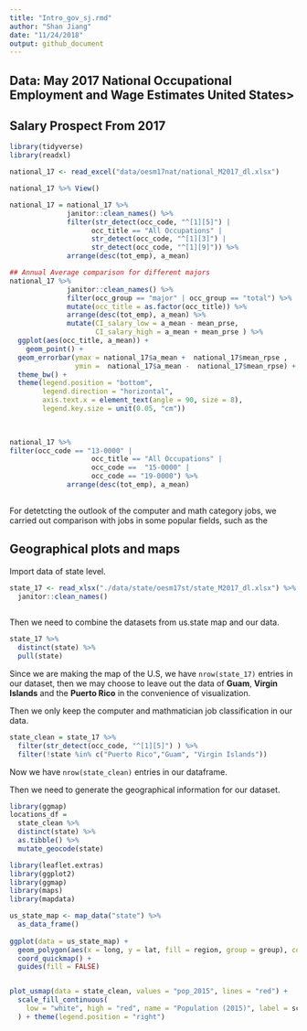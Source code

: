 ```yaml
---
title: "Intro_gov_sj.rmd"
author: "Shan Jiang"
date: "11/24/2018"
output: github_document
---
```


## Data: May 2017 National Occupational Employment and Wage Estimates United States>

## Salary Prospect From 2017 

```r
library(tidyverse)
library(readxl)

```


```r

national_17 <- read_excel("data/oesm17nat/national_M2017_dl.xlsx")

national_17 %>% View()

national_17 = national_17 %>% 
              janitor::clean_names() %>% 
              filter(str_detect(occ_code, "^[1][5]") | 
                    occ_title == "All Occupations" | 
                    str_detect(occ_code, "^[1][3]") | 
                    str_detect(occ_code, "^[1][9]")) %>% 
              arrange(desc(tot_emp), a_mean)

## Annual Average comparison for different majors 
national_17 %>% 
              janitor::clean_names() %>% 
              filter(occ_group == "major" | occ_group == "total") %>% 
              mutate(occ_title = as.factor(occ_title)) %>% 
              arrange(desc(tot_emp), a_mean) %>% 
              mutate(CI_salary_low = a_mean - mean_prse, 
                     CI_salary_high = a_mean + mean_prse ) %>% 
  ggplot(aes(occ_title, a_mean)) +
    geom_point() + 
  geom_errorbar(ymax = national_17$a_mean +  national_17$mean_rpse , 
                ymin =  national_17$a_mean -  national_17$mean_rpse) +
  theme_bw() +
  theme(legend.position = "bottom",
        legend.direction = "horizontal",
        axis.text.x = element_text(angle = 90, size = 8),
        legend.key.size = unit(0.05, "cm"))
  
              

national_17 %>% 
filter(occ_code == "13-0000" | 
                    occ_title == "All Occupations" | 
                    occ_code ==  "15-0000" | 
                    occ_code == "19-0000") %>% 
              arrange(desc(tot_emp), a_mean)
  

```

For detetcting the outlook of the computer and math category jobs, we carried out comparison with jobs in some popular fields, such as the 


## Geographical plots and maps 

Import data of state level.

```r
state_17 <- read_xlsx("./data/state/oesm17st/state_M2017_dl.xlsx") %>% 
  janitor::clean_names()
 
```

Then we need to combine the datasets from us.state map and our data.  

```r
state_17 %>% 
  distinct(state) %>% 
  pull(state) 
```

Since we are making the map of the U.S, we have `nrow(state_17)` entries in our dataset, then we may choose to leave out the data of **Guam**, **Virgin Islands** and the **Puerto Rico** in the convenience of visualization. 

Then we only keep the computer and mathmatician job classification in our data. 

```r

state_clean = state_17 %>%
  filter(str_detect(occ_code, "^[1][5]") ) %>% 
  filter(!state %in% c("Puerto Rico","Guam", "Virgin Islands")) 

```

Now we have `nrow(state_clean)` entries in our dataframe. 

Then we need to generate the geographical information for our dataset. 

```r
library(ggmap)
locations_df = 
  state_clean %>% 
  distinct(state) %>% 
  as.tibble() %>% 
  mutate_geocode(state)

```

```r
library(leaflet.extras)
library(ggplot2)
library(ggmap)
library(maps)
library(mapdata)

us_state_map <- map_data("state") %>%
  as_data_frame()
 
ggplot(data = us_state_map) + 
  geom_polygon(aes(x = long, y = lat, fill = region, group = group), color = "white") + 
  coord_quickmap() +
  guides(fill = FALSE) 


plot_usmap(data = state_clean, values = "pop_2015", lines = "red") + 
  scale_fill_continuous(
    low = "white", high = "red", name = "Population (2015)", label = scales::comma
  ) + theme(legend.position = "right")

```

